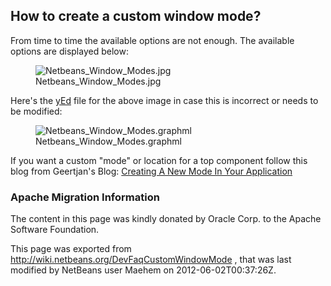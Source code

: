 <!--

    Licensed to the Apache Software Foundation (ASF) under one
    or more contributor license agreements.  See the NOTICE file
    distributed with this work for additional information
    regarding copyright ownership.  The ASF licenses this file
    to you under the Apache License, Version 2.0 (the
    "License"); you may not use this file except in compliance
    with the License.  You may obtain a copy of the License at

      http://www.apache.org/licenses/LICENSE-2.0

    Unless required by applicable law or agreed to in writing,
    software distributed under the License is distributed on an
    "AS IS" BASIS, WITHOUT WARRANTIES OR CONDITIONS OF ANY
    KIND, either express or implied.  See the License for the
    specific language governing permissions and limitations
    under the License.

-->
== How to create a custom window mode? ==
From time to time the available options are not enough. The available options are displayed below:

[[File:Netbeans Window Modes.jpg]]

Here's the [http://www.yworks.com/en/products_yed_about.html yEd] file for the above image in case this is incorrect or needs to be modified: 

[[File:Netbeans_Window_Modes.graphml]]

If you want a custom "mode" or location for a top component follow this blog from Geertjan's Blog: [https://blogs.oracle.com/geertjan/entry/creating_a_new_mode_in Creating A New Mode In Your Application]

===Apache Migration Information===

The content in this page was kindly donated by Oracle Corp. to the
Apache Software Foundation.

This page was exported from http://wiki.netbeans.org/DevFaqCustomWindowMode , 
that was last modified by NetBeans user Maehem 
on 2012-06-02T00:37:26Z.

